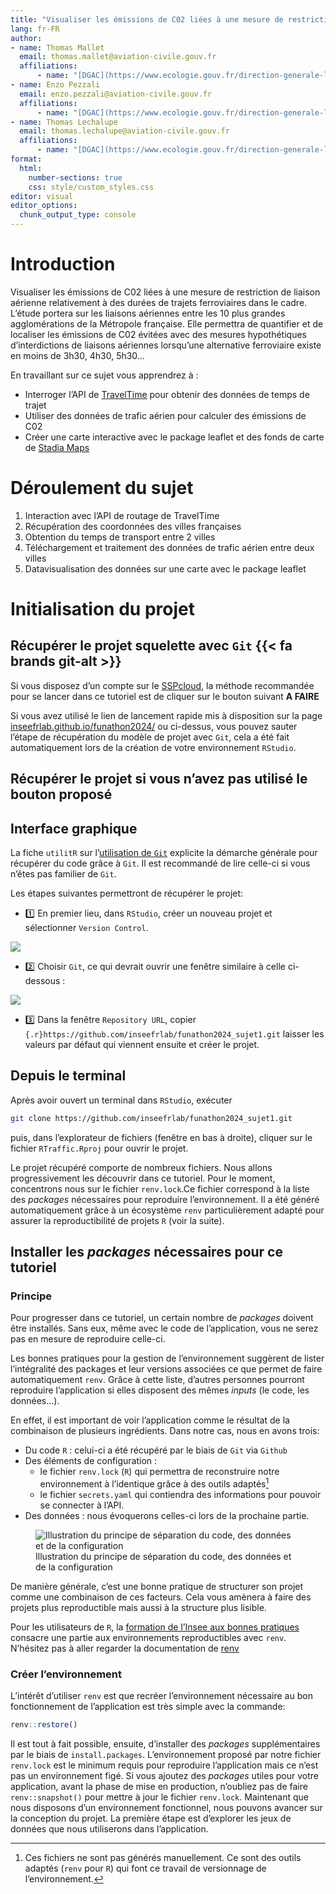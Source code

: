 ```yaml
---
title: "Visualiser les émissions de C02 liées à une mesure de restriction de liaison aérienne relativement à des durées de trajets ferroviaires"
lang: fr-FR
author: 
- name: Thomas Mallet
  email: thomas.mallet@aviation-civile.gouv.fr
  affiliations: 
      - name: "[DGAC](https://www.ecologie.gouv.fr/direction-generale-laviation-civile-dgac-0)"
- name: Enzo Pezzali
  email: enzo.pezzali@aviation-civile.gouv.fr
  affiliations: 
      - name: "[DGAC](https://www.ecologie.gouv.fr/direction-generale-laviation-civile-dgac-0)"
- name: Thomas Lechalupe
  email: thomas.lechalupe@aviation-civile.gouv.fr
  affiliations:
      - name: "[DGAC](https://www.ecologie.gouv.fr/direction-generale-laviation-civile-dgac-0)"
format:
  html:
    number-sections: true
    css: style/custom_styles.css
editor: visual
editor_options: 
  chunk_output_type: console
---
```


# Introduction {.unnumbered}

Visualiser les émissions de C02 liées à une mesure de restriction de liaison aérienne relativement à des durées de trajets ferroviaires dans le cadre. L'étude portera sur les liaisons aériennes entre les 10 plus grandes agglomérations de la Métropole française. Elle permettra de quantifier et de localiser les émissions de C02 évitées avec des mesures hypothétiques d'interdictions de liaisons aériennes lorsqu'une alternative ferroviaire existe en moins de 3h30, 4h30, 5h30...

En travaillant sur ce sujet vous apprendrez à :

-   Interroger l'API de [TravelTime](https://traveltime.com/) pour obtenir des données de temps de trajet
-   Utiliser des données de trafic aérien pour calculer des émissions de C02
-   Créer une carte interactive avec le package leaflet et des fonds de carte de [Stadia Maps](https://stadiamaps.com/)

# Déroulement du sujet

1.  Interaction avec l'API de routage de TravelTime
2.  Récupération des coordonnées des villes françaises
3.  Obtention du temps de transport entre 2 villes
4.  Téléchargement et traitement des données de trafic aérien entre deux villes
5.  Datavisualisation des données sur une carte avec le package leaflet

# Initialisation du projet

## Récupérer le projet squelette avec `Git` {{< fa brands git-alt >}}

Si vous disposez d'un compte sur le [SSPcloud](https://www.sspcloud.fr/), la méthode recommandée pour se lancer dans ce tutoriel est de cliquer sur le bouton suivant **A FAIRE**

Si vous avez utilisé le lien de lancement rapide mis à disposition sur la page [inseefrlab.github.io/funathon2024/](https://inseefrlab.github.io/funathon2024/) ou ci-dessus, vous pouvez sauter l'étape de récupération du modèle de projet avec `Git`, cela a été fait automatiquement lors de la création de votre environnement `RStudio`.

::: {.callout-note collapse="true"}
## Récupérer le projet si vous n'avez pas utilisé le bouton proposé

::: panel-tabset
## Interface graphique

La fiche `utilitR` sur l'[utilisation de `Git`](https://book.utilitr.org/03_Fiches_thematiques/Fiche_git_utilisation.html#recuperer-url) explicite la démarche générale pour récupérer du code grâce à `Git`. Il est recommandé de lire celle-ci si vous n'êtes pas familier de `Git`.

Les étapes suivantes permettront de récupérer le projet:

-   1️⃣ En premier lieu, dans `RStudio`, créer un nouveau projet et sélectionner `Version Control`.

![](https://book.utilitr.org/pics_resized/git/create_project_1.png)

-   2️⃣ Choisir `Git`, ce qui devrait ouvrir une fenêtre similaire à celle ci-dessous :

![](https://book.utilitr.org/pics_resized/git/create_project_2.png)

-   3️⃣ Dans la fenêtre `Repository URL`, copier `{.r}https://github.com/inseefrlab/funathon2024_sujet1.git` laisser les valeurs par défaut qui viennent ensuite et créer le projet.

## Depuis le terminal

Après avoir ouvert un terminal dans `RStudio`, exécuter

``` bash
git clone https://github.com/inseefrlab/funathon2024_sujet1.git
```

puis, dans l'explorateur de fichiers (fenêtre en bas à droite), cliquer sur le fichier `RTraffic.Rproj` pour ouvrir le projet.
:::
:::

Le projet récupéré comporte de nombreux fichiers. Nous allons progressivement les découvrir dans ce tutoriel. Pour le moment, concentrons nous sur le fichier `renv.lock`.Ce fichier correspond à la liste des *packages* nécessaires pour reproduire l'environnement. Il a été généré automatiquement grâce à un écosystème `renv` particulièrement adapté pour assurer la reproductibilité de projets `R` (voir la suite).

## Installer les *packages* nécessaires pour ce tutoriel

### Principe

Pour progresser dans ce tutoriel, un certain nombre de *packages* doivent être installés. Sans eux, même avec le code de l'application, vous ne serez pas en mesure de reproduire celle-ci.

Les bonnes pratiques pour la gestion de l'environnement suggèrent de lister l'intégralité des packages et leur versions associées ce que permet de faire automatiquement `renv`. Grâce à cette liste, d'autres personnes pourront reproduire l'application si elles disposent des mêmes *inputs* (le code, les données...).

En effet, il est important de voir l'application comme le résultat de la combinaison de plusieurs ingrédients. Dans notre cas, nous en avons trois:

-   Du code `R` : celui-ci a été récupéré par le biais de `Git` via `Github`
-   Des éléments de configuration :
    -   le fichier `renv.lock` (`R`) qui permettra de reconstruire notre environnement à l'identique grâce à des outils adaptés[^1]
    -   le fichier `secrets.yaml` qui contiendra des informations pour pouvoir se connecter à l'API.
-   Des données : nous évoquerons celles-ci lors de la prochaine partie.

[^1]: Ces fichiers ne sont pas générés manuellement. Ce sont des outils adaptés (`renv` pour `R`) qui font ce travail de versionnage de l'environnement.

![Illustration du principe de séparation du code, des données et de la configuration](img/environment.png)

De manière générale, c'est une bonne pratique de structurer son projet comme une combinaison de ces facteurs. Cela vous amènera à faire des projets plus reproductible mais aussi à la structure plus lisible.

Pour les utilisateurs de `R`, la [formation de l'Insee aux bonnes pratiques](https://inseefrlab.github.io/formation-bonnes-pratiques-git-R/) consacre une partie aux environnements reproductibles avec `renv`. N'hésitez pas à aller regarder la documentation de [renv](https://rstudio.github.io/renv/articles/renv.html)

### Créer l'environnement

L'intérêt d'utiliser `renv` est que recréer l'environnement nécessaire au bon fonctionnement de l'application est très simple avec la commande:

``` r
renv::restore()
```

Il est tout à fait possible, ensuite, d'installer des *packages* supplémentaires par le biais de `install.packages`. L'environnement proposé par notre fichier `renv.lock` est le minimum requis pour reproduire l'application mais ce n'est pas un environnement figé. Si vous ajoutez des *packages* utiles pour votre application, avant la phase de mise en production, n'oubliez pas de faire `renv::snapshot()` pour mettre à jour le fichier `renv.lock`. Maintenant que nous disposons d'un environnement fonctionnel, nous pouvons avancer sur la conception du projet. La première étape est d'explorer les jeux de données que nous utiliserons dans l'application.
